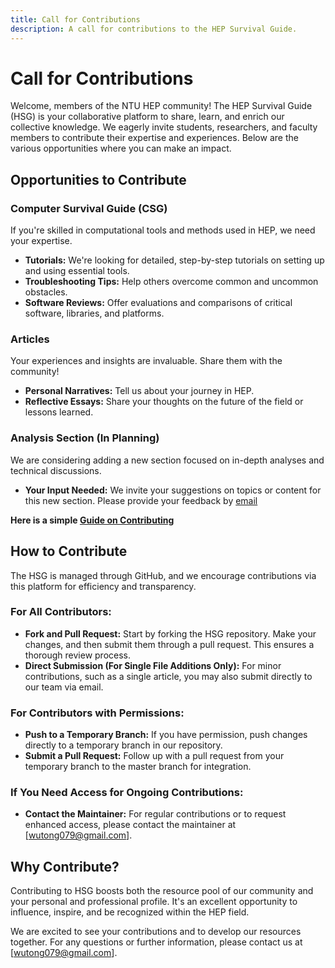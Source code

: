 ```yaml
---
title: Call for Contributions
description: A call for contributions to the HEP Survival Guide.
---
```


# Call for Contributions

Welcome, members of the NTU HEP community! The HEP Survival Guide (HSG) is your collaborative platform to share, learn, and enrich our collective knowledge. We eagerly invite students, researchers, and faculty members to contribute their expertise and experiences. Below are the various opportunities where you can make an impact.

## Opportunities to Contribute

### Computer Survival Guide (CSG)
If you're skilled in computational tools and methods used in HEP, we need your expertise.
- **Tutorials:** We're looking for detailed, step-by-step tutorials on setting up and using essential tools.
- **Troubleshooting Tips:** Help others overcome common and uncommon obstacles.
- **Software Reviews:** Offer evaluations and comparisons of critical software, libraries, and platforms.

### Articles
Your experiences and insights are invaluable. Share them with the community!
- **Personal Narratives:** Tell us about your journey in HEP.
- **Reflective Essays:** Share your thoughts on the future of the field or lessons learned.

### Analysis Section (In Planning)
We are considering adding a new section focused on in-depth analyses and technical discussions.
- **Your Input Needed:** We invite your suggestions on topics or content for this new section.
Please provide your feedback by [email](mailto:wutong079@gmail)

**Here is a simple [Guide on Contributing](./guide)**

## How to Contribute

The HSG is managed through GitHub, and we encourage contributions via this platform for efficiency and transparency.

### For All Contributors:
- **Fork and Pull Request:** Start by forking the HSG repository. Make your changes, and then submit them through a pull request. This ensures a thorough review process.
- **Direct Submission (For Single File Additions Only):** For minor contributions, such as a single article, you may also submit directly to our team via email.

### For Contributors with Permissions:
- **Push to a Temporary Branch:** If you have permission, push changes directly to a temporary branch in our repository.
- **Submit a Pull Request:** Follow up with a pull request from your temporary branch to the master branch for integration.

### If You Need Access for Ongoing Contributions:
- **Contact the Maintainer:** For regular contributions or to request enhanced access, please contact the maintainer at [wutong079@gmail.com].

## Why Contribute?

Contributing to HSG boosts both the resource pool of our community and your personal and professional profile. It's an excellent opportunity to influence, inspire, and be recognized within the HEP field.

We are excited to see your contributions and to develop our resources together. For any questions or further information, please contact us at [wutong079@gmail.com].

